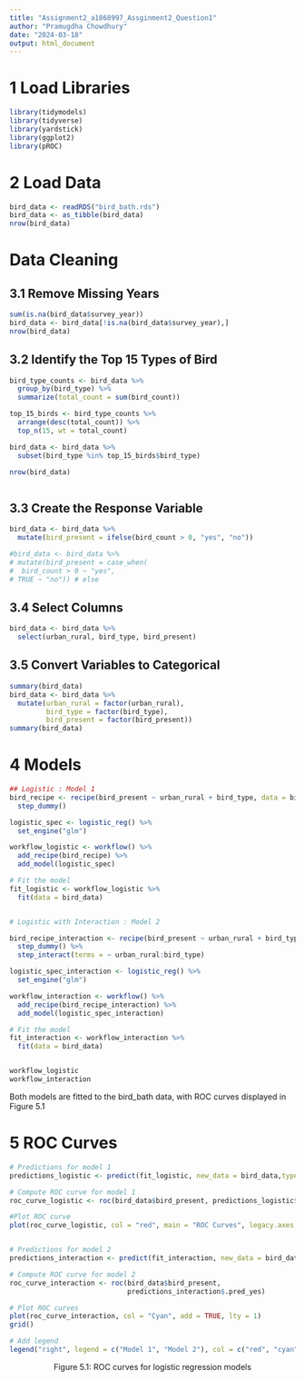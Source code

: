 ```yaml
---
title: "Assignment2_a1868997_Assginment2_Question1"
author: "Pramugdha Chowdhury"
date: "2024-03-18"
output: html_document
---
```


# 1 Load Libraries
```r

library(tidymodels)
library(tidyverse)
library(yardstick)
library(ggplot2)
library(pROC)

```

# 2 Load Data

```r
bird_data <- readRDS("bird_bath.rds")
bird_data <- as_tibble(bird_data)
nrow(bird_data)

```

# Data Cleaning
## 3.1 Remove Missing Years
```r
sum(is.na(bird_data$survey_year))
bird_data <- bird_data[!is.na(bird_data$survey_year),]
nrow(bird_data)


```

## 3.2 Identify the Top 15 Types of Bird
```r
bird_type_counts <- bird_data %>%
  group_by(bird_type) %>%
  summarize(total_count = sum(bird_count))

top_15_birds <- bird_type_counts %>%
  arrange(desc(total_count)) %>%
  top_n(15, wt = total_count)

bird_data <- bird_data %>%
  subset(bird_type %in% top_15_birds$bird_type)

nrow(bird_data)



```

## 3.3 Create the Response Variable
```r

bird_data <- bird_data %>%
  mutate(bird_present = ifelse(bird_count > 0, "yes", "no"))

#bird_data <- bird_data %>%
# mutate(bird_present = case_when(
#  bird_count > 0 ~ "yes",
# TRUE ~ "no")) # else


```


## 3.4 Select Columns
```r

bird_data <- bird_data %>%
  select(urban_rural, bird_type, bird_present)


```

## 3.5 Convert Variables to Categorical
```r

summary(bird_data)
bird_data <- bird_data %>%
  mutate(urban_rural = factor(urban_rural),
         bird_type = factor(bird_type),
         bird_present = factor(bird_present))
summary(bird_data)
```

# 4 Models
```r

## Logistic : Model 1
bird_recipe <- recipe(bird_present ~ urban_rural + bird_type, data = bird_data) %>%
  step_dummy()

logistic_spec <- logistic_reg() %>%
  set_engine("glm")

workflow_logistic <- workflow() %>%
  add_recipe(bird_recipe) %>%
  add_model(logistic_spec)

# Fit the model
fit_logistic <- workflow_logistic %>%
  fit(data = bird_data)


# Logistic with Interaction : Model 2

bird_recipe_interaction <- recipe(bird_present ~ urban_rural + bird_type, data = bird_data) %>%
  step_dummy() %>%
  step_interact(terms = ~ urban_rural:bird_type)

logistic_spec_interaction <- logistic_reg() %>%
  set_engine("glm")

workflow_interaction <- workflow() %>%
  add_recipe(bird_recipe_interaction) %>%
  add_model(logistic_spec_interaction)

# Fit the model
fit_interaction <- workflow_interaction %>%
  fit(data = bird_data)


workflow_logistic
workflow_interaction

```

Both models are fitted to the bird_bath data, with ROC curves displayed in Figure 5.1


# 5 ROC Curves
```r

# Predictions for model 1
predictions_logistic <- predict(fit_logistic, new_data = bird_data,type="prob")

# Compute ROC curve for model 1
roc_curve_logistic <- roc(bird_data$bird_present, predictions_logistic$.pred_yes)

#Plot ROC curve
plot(roc_curve_logistic, col = "red", main = "ROC Curves", legacy.axes = TRUE, xlab = "1 - specificity", ylab = "sensitivity")


# Predictions for model 2
predictions_interaction <- predict(fit_interaction, new_data = bird_data,type="prob")

# Compute ROC curve for model 2
roc_curve_interaction <- roc(bird_data$bird_present,
                             predictions_interaction$.pred_yes)

# Plot ROC curves
plot(roc_curve_interaction, col = "Cyan", add = TRUE, lty = 1)
grid()

# Add legend
legend("right", legend = c("Model 1", "Model 2"), col = c("red", "cyan"), lty = 1, title = "model", bty = "n", xpd = TRUE)

```

<center>Figure 5.1: ROC curves for logistic regression models</center>

